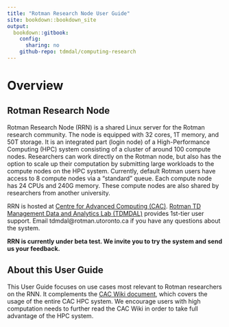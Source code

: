 ```yaml
---
title: "Rotman Research Node User Guide"
site: bookdown::bookdown_site
output:
  bookdown::gitbook:
    config:
      sharing: no
    github-repo: tdmdal/computing-research
---
```


# Overview {-}

## Rotman Research Node {-}

Rotman Research Node (RRN) is a shared Linux server for the Rotman research community. The node is equipped with 32 cores, 1T memory, and 50T storage. It is an integrated part (login node) of a High-Performance Computing (HPC) system consisting of a cluster of around 100 compute nodes. Researchers can work directly on the Rotman node, but also has the option to scale up their computation by submitting large workloads to the compute nodes on the HPC system. Currently, default Rotman users have access to 8 compute nodes via a "standard" queue. Each compute node has 24 CPUs and 240G memory. These compute nodes are also shared by researchers from another university.

RRN is hosted at [Centre for Advanced Computing (CAC)](https://cac.queensu.ca/). [Rotman TD Management Data and Analytics Lab (TDMDAL)](http://www.rotman.utoronto.ca/FacultyAndResearch/EducationCentres/TDMDAL) provides 1st-tier user support. Email tdmdal@rotman.utoronto.ca if you have any questions about the system.

**RRN is currently under beta test. We invite you to try the system and send us your feedback.**


## About this User Guide {-}

This User Guide focuses on use cases most relevant to Rotman researchers on the RNN. It complements the [CAC Wiki document](https://cac.queensu.ca/wiki/index.php/Main_Page), which covers the usage of the entire CAC HPC system. We encourage users with high computation needs to further read the CAC Wiki in order to take full advantage of the HPC system.